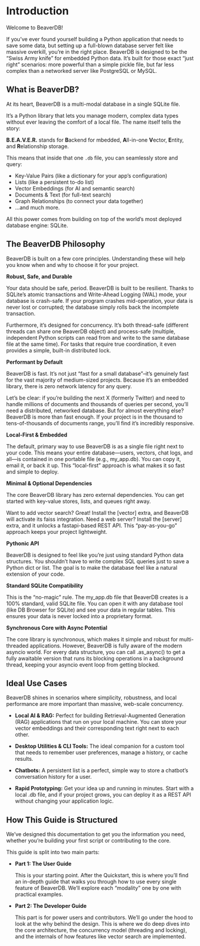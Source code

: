 # Introduction

Welcome to BeaverDB!

If you've ever found yourself building a Python application that needs to save some data, but setting up a full-blown database server felt like massive overkill, you're in the right place. BeaverDB is designed to be the "Swiss Army knife" for embedded Python data.  It's built for those exact "just right" scenarios: more powerful than a simple pickle file, but far less complex than a networked server like PostgreSQL or MySQL.

## What is BeaverDB?

At its heart, BeaverDB is a multi-modal database in a single SQLite file.

It's a Python library that lets you manage modern, complex data types without ever leaving the comfort of a local file. The name itself tells the story:

**B.E.A.V.E.R.** stands for **B**ackend for
mbedded, **A**ll-in-one **V**ector, **E**ntity, and **R**elationship storage.

This means that inside that one `.db` file, you can seamlessly store and query:

- Key-Value Pairs (like a dictionary for your app's configuration)
- Lists (like a persistent to-do list)
- Vector Embeddings (for AI and semantic search)
- Documents & Text (for full-text search)
- Graph Relationships (to connect your data together)
- ...and much more.

All this power comes from building on top of the world's most deployed database engine: SQLite.

## The BeaverDB Philosophy

BeaverDB is built on a few core principles. Understanding these will help you know when and why to choose it for your project.

**Robust, Safe, and Durable**

Your data should be safe, period. BeaverDB is built to be resilient. Thanks to SQLite's atomic transactions and Write-Ahead Logging (WAL) mode, your database is crash-safe. If your program crashes mid-operation, your data is never lost or corrupted; the database simply rolls back the incomplete transaction.

Furthermore, it's designed for concurrency. It's both thread-safe (different threads can share one BeaverDB object) and process-safe (multiple, independent Python scripts can read from and write to the same database file at the same time). For tasks that require true coordination, it even provides a simple, built-in distributed lock.

**Performant by Default**

BeaverDB is fast. It's not just "fast for a small database"--it's genuinely fast for the vast majority of medium-sized projects. Because it's an embedded library, there is zero network latency for any query.

Let's be clear: if you're building the next X (formerly Twitter) and need to handle millions of documents and thousands of queries per second, you'll need a distributed, networked database. But for almost everything else? BeaverDB is more than fast enough. If your project is in the thousand to tens-of-thousands of documents range, you'll find it's incredibly responsive.

**Local-First & Embedded**

The default, primary way to use BeaverDB is as a single file right next to your code. This means your entire database—users, vectors, chat logs, and all—is contained in one portable file (e.g., my_app.db). You can copy it, email it, or back it up. This "local-first" approach is what makes it so fast and simple to deploy.

**Minimal & Optional Dependencies**

The core BeaverDB library has zero external dependencies. You can get started with key-value stores, lists, and queues right away.

Want to add vector search? Great! Install the [vector] extra, and BeaverDB will activate its faiss integration. Need a web server? Install the [server] extra, and it unlocks a fastapi-based REST API. This "pay-as-you-go" approach keeps your project lightweight.

**Pythonic API**

BeaverDB is designed to feel like you're just using standard Python data structures. You shouldn't have to write complex SQL queries just to save a Python dict or list. The goal is to make the database feel like a natural extension of your code.

**Standard SQLite Compatibility**

This is the "no-magic" rule. The my_app.db file that BeaverDB creates is a 100% standard, valid SQLite file. You can open it with any database tool (like DB Browser for SQLite) and see your data in regular tables. This ensures your data is never locked into a proprietary format.

**Synchronous Core with Async Potential**

The core library is synchronous, which makes it simple and robust for multi-threaded applications. However, BeaverDB is fully aware of the modern asyncio world. For every data structure, you can call .as_async() to get a fully awaitable version that runs its blocking operations in a background thread, keeping your asyncio event loop from getting blocked.

## Ideal Use Cases

BeaverDB shines in scenarios where simplicity, robustness, and local performance are more important than massive, web-scale concurrency.

- **Local AI & RAG:** Perfect for building Retrieval-Augmented Generation (RAG) applications that run on your local machine. You can store your vector embeddings and their corresponding text right next to each other.

- **Desktop Utilities & CLI Tools:** The ideal companion for a custom tool that needs to remember user preferences, manage a history, or cache results.

- **Chatbots:** A persistent list is a perfect, simple way to store a chatbot's conversation history for a user.

- **Rapid Prototyping:** Get your idea up and running in minutes. Start with a local .db file, and if your project grows, you can deploy it as a REST API without changing your application logic.

## How This Guide is Structured

We've designed this documentation to get you the information you need, whether you're building your first script or contributing to the core.

This guide is split into two main parts:

- **Part 1: The User Guide**

    This is your starting point. After the Quickstart, this is where you'll find an in-depth guide that walks you through how to use every single feature of BeaverDB. We'll explore each "modality" one by one with practical examples.

- **Part 2: The Developer Guide**

    This part is for power users and contributors. We'll go under the hood to look at the why behind the design. This is where we do deep dives into the core architecture, the concurrency model (threading and locking), and the internals of how features like vector search are implemented.
